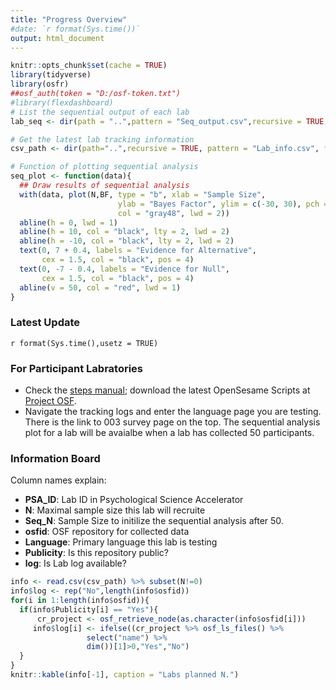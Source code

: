 ```yaml
---
title: "Progress Overview"
#date: `r format(Sys.time())`
output: html_document
---
```

```r
knitr::opts_chunk$set(cache = TRUE)
library(tidyverse)
library(osfr)
##osf_auth(token = "D:/osf-token.txt")
#library(flexdashboard)
# List the sequential output of each lab
lab_seq <- dir(path = "..",pattern = "Seq_output.csv",recursive = TRUE,full.names = TRUE)

# Get the latest lab tracking information
csv_path <- dir(path="..",recursive = TRUE, pattern = "Lab_info.csv", full.names = TRUE)

# Function of plotting sequential analysis
seq_plot <- function(data){
  ## Draw results of sequential analysis
  with(data, plot(N,BF, type = "b", xlab = "Sample Size", 
                        ylab = "Bayes Factor", ylim = c(-30, 30), pch = 19, 
                        col = "gray48", lwd = 2))
  abline(h = 0, lwd = 1)
  abline(h = 10, col = "black", lty = 2, lwd = 2)
  abline(h = -10, col = "black", lty = 2, lwd = 2)
  text(0, 7 + 0.4, labels = "Evidence for Alternative", 
       cex = 1.5, col = "black", pos = 4)
  text(0, -7 - 0.4, labels = "Evidence for Null", 
       cex = 1.5, col = "black", pos = 4)
  abline(v = 50, col = "red", lwd = 1)
}
```
### Latest Update
`r format(Sys.time(),usetz = TRUE)`

### For Participant Labratories
- Check the [steps manual](https://docs.google.com/document/d/1XFj9qQT500lAEe3fjGNab6TTU_lgUWTiWWSh8oF3jGE/edit?usp=sharing); download the latest OpenSesame Scripts at [Project OSF](https://osf.io/e428p/).
- Navigate the tracking logs and enter the language page you are testing. There is the link to 003 survey page on the top. The sequential analysis plot for a lab will be avaialbe when a lab has collected 50 participants.

### Information Board

Column names explain:

- **PSA_ID**: Lab ID in Psychological Science Accelerator
- **N**: Maximal sample size this lab will recruite
- **Seq_N**: Sample Size to initilize the sequential analysis after 50.
- **osfid**: OSF repository for collected data
- **Language**: Primary language this lab is testing
- **Publicity**: Is this repository public?
- **log**: Is Lab log available?

```r
info <- read.csv(csv_path) %>% subset(N!=0)
info$log <- rep("No",length(info$osfid))
for(i in 1:length(info$osfid)){
  if(info$Publicity[i] == "Yes"){
      cr_project <- osf_retrieve_node(as.character(info$osfid[i]))
     info$log[i] <- ifelse((cr_project %>% osf_ls_files() %>%
                 select("name") %>%
                 dim())[1]>0,"Yes","No") 
  }
}
knitr::kable(info[-1], caption = "Labs planned N.")
```

